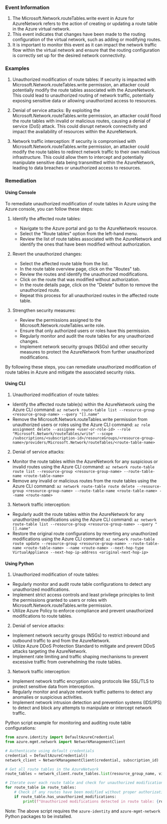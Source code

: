 
### Event Information

1. The Microsoft.Network.routeTables.write event in Azure for AzureNetwork refers to the action of creating or updating a route table in the Azure virtual network.
2. This event indicates that changes have been made to the routing configuration of the virtual network, such as adding or modifying routes.
3. It is important to monitor this event as it can impact the network traffic flow within the virtual network and ensure that the routing configuration is correctly set up for the desired network connectivity.


### Examples

1. Unauthorized modification of route tables: If security is impacted with Microsoft.Network.routeTables.write permission, an attacker could potentially modify the route tables associated with the AzureNetwork. This could lead to unauthorized routing of network traffic, potentially exposing sensitive data or allowing unauthorized access to resources.

2. Denial of service attacks: By exploiting the Microsoft.Network.routeTables.write permission, an attacker could flood the route tables with invalid or malicious routes, causing a denial of service (DoS) attack. This could disrupt network connectivity and impact the availability of resources within the AzureNetwork.

3. Network traffic interception: If security is compromised with Microsoft.Network.routeTables.write permission, an attacker could modify the route tables to redirect network traffic to their own malicious infrastructure. This could allow them to intercept and potentially manipulate sensitive data being transmitted within the AzureNetwork, leading to data breaches or unauthorized access to resources.

### Remediation

#### Using Console

To remediate unauthorized modification of route tables in Azure using the Azure console, you can follow these steps:

1. Identify the affected route tables: 
   - Navigate to the Azure portal and go to the AzureNetwork resource.
   - Select the "Route tables" option from the left-hand menu.
   - Review the list of route tables associated with the AzureNetwork and identify the ones that have been modified without authorization.

2. Revert the unauthorized changes:
   - Select the affected route table from the list.
   - In the route table overview page, click on the "Routes" tab.
   - Review the routes and identify the unauthorized modifications.
   - Click on the route that was modified without authorization.
   - In the route details page, click on the "Delete" button to remove the unauthorized route.
   - Repeat this process for all unauthorized routes in the affected route table.

3. Strengthen security measures:
   - Review the permissions assigned to the Microsoft.Network.routeTables.write role.
   - Ensure that only authorized users or roles have this permission.
   - Regularly monitor and audit the route tables for any unauthorized changes.
   - Implement network security groups (NSGs) and other security measures to protect the AzureNetwork from further unauthorized modifications.

By following these steps, you can remediate unauthorized modification of route tables in Azure and mitigate the associated security risks.

#### Using CLI

1. Unauthorized modification of route tables:
- Identify the affected route table(s) within the AzureNetwork using the Azure CLI command: `az network route-table list --resource-group <resource-group-name> --query "[].name"`
- Remove the Microsoft.Network.routeTables.write permission from unauthorized users or roles using the Azure CLI command: `az role assignment delete --assignee <user-or-role-id> --role "Microsoft.Network/routeTables/write" --scope /subscriptions/<subscription-id>/resourceGroups/<resource-group-name>/providers/Microsoft.Network/routeTables/<route-table-name>`

2. Denial of service attacks:
- Monitor the route tables within the AzureNetwork for any suspicious or invalid routes using the Azure CLI command: `az network route-table route list --resource-group <resource-group-name> --route-table-name <route-table-name>`
- Remove any invalid or malicious routes from the route tables using the Azure CLI command: `az network route-table route delete --resource-group <resource-group-name> --route-table-name <route-table-name> --name <route-name>`

3. Network traffic interception:
- Regularly audit the route tables within the AzureNetwork for any unauthorized modifications using the Azure CLI command: `az network route-table list --resource-group <resource-group-name> --query "[].name"`
- Restore the original route configurations by reverting any unauthorized modifications using the Azure CLI command: `az network route-table route update --resource-group <resource-group-name> --route-table-name <route-table-name> --name <route-name> --next-hop-type VirtualAppliance --next-hop-ip-address <original-next-hop-ip>`

#### Using Python

1. Unauthorized modification of route tables:
- Regularly monitor and audit route table configurations to detect any unauthorized modifications.
- Implement strict access controls and least privilege principles to limit the permissions granted to users or roles with Microsoft.Network.routeTables.write permission.
- Utilize Azure Policy to enforce compliance and prevent unauthorized modifications to route tables.

2. Denial of service attacks:
- Implement network security groups (NSGs) to restrict inbound and outbound traffic to and from the AzureNetwork.
- Utilize Azure DDoS Protection Standard to mitigate and prevent DDoS attacks targeting the AzureNetwork.
- Implement rate limiting and traffic shaping mechanisms to prevent excessive traffic from overwhelming the route tables.

3. Network traffic interception:
- Implement network traffic encryption using protocols like SSL/TLS to protect sensitive data from interception.
- Regularly monitor and analyze network traffic patterns to detect any anomalies or suspicious activities.
- Implement network intrusion detection and prevention systems (IDS/IPS) to detect and block any attempts to manipulate or intercept network traffic.

Python script example for monitoring and auditing route table configurations:

```python
from azure.identity import DefaultAzureCredential
from azure.mgmt.network import NetworkManagementClient

# Authenticate using default credentials
credential = DefaultAzureCredential()
network_client = NetworkManagementClient(credential, subscription_id)

# Get all route tables in the AzureNetwork
route_tables = network_client.route_tables.list(resource_group_name, virtual_network_name)

# Iterate over each route table and check for unauthorized modifications
for route_table in route_tables:
    # Check if any routes have been modified without proper authorization
    if route_table.has_unauthorized_modifications:
        print(f"Unauthorized modifications detected in route table: {route_table.name}")
```

Note: The above script requires the `azure-identity` and `azure-mgmt-network` Python packages to be installed.

